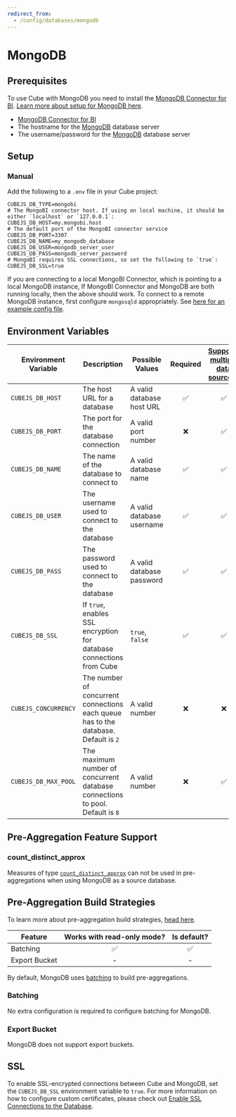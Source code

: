 ```yaml
---
redirect_from:
  - /config/databases/mongodb
---
```


# MongoDB

<CommunitySupportedDriver dataSource="MongoDB" />

## Prerequisites

<InfoBox>

To use Cube with MongoDB you need to install the [MongoDB Connector for
BI][mongobi-download]. [Learn more about setup for MongoDB
here][cube-blog-mongodb].

</InfoBox>

- [MongoDB Connector for BI][mongobi-download]
- The hostname for the [MongoDB][mongodb] database server
- The username/password for the [MongoDB][mongodb] database server

## Setup

### Manual

Add the following to a `.env` file in your Cube project:

```dotenv
CUBEJS_DB_TYPE=mongobi
# The MongoBI connector host. If using on local machine, it should be either `localhost` or `127.0.0.1`:
CUBEJS_DB_HOST=my.mongobi.host
# The default port of the MongoBI connector service
CUBEJS_DB_PORT=3307
CUBEJS_DB_NAME=my_mongodb_database
CUBEJS_DB_USER=mongodb_server_user
CUBEJS_DB_PASS=mongodb_server_password
# MongoBI requires SSL connections, so set the following to `true`:
CUBEJS_DB_SSL=true
```

If you are connecting to a local MongoBI Connector, which is pointing to a local
MongoDB instance, If MongoBI Connector and MongoDB are both running locally,
then the above should work. To connect to a remote MongoDB instance, first
configure `mongosqld` appropriately. See [here for an example config
file][mongobi-with-remote-db].

## Environment Variables

| Environment Variable | Description                                                                         | Possible Values           | Required | [Supports multiple data sources?][ref-config-multiple-ds-decorating-env] |
| -------------------- | ----------------------------------------------------------------------------------- | ------------------------- | :------: | :----------------------------------------------------------------------: |
| `CUBEJS_DB_HOST`     | The host URL for a database                                                         | A valid database host URL |    ✅    |                                    ✅                                    |
| `CUBEJS_DB_PORT`     | The port for the database connection                                                | A valid port number       |    ❌    |                                    ✅                                    |
| `CUBEJS_DB_NAME`     | The name of the database to connect to                                              | A valid database name     |    ✅    |                                    ✅                                    |
| `CUBEJS_DB_USER`     | The username used to connect to the database                                        | A valid database username |    ✅    |                                    ✅                                    |
| `CUBEJS_DB_PASS`     | The password used to connect to the database                                        | A valid database password |    ✅    |                                    ✅                                    |
| `CUBEJS_DB_SSL`      | If `true`, enables SSL encryption for database connections from Cube                | `true`, `false`           |    ✅    |                                    ✅                                    |
| `CUBEJS_CONCURRENCY` | The number of concurrent connections each queue has to the database. Default is `2` | A valid number            |    ❌    |                                    ❌                                    |
| `CUBEJS_DB_MAX_POOL` | The maximum number of concurrent database connections to pool. Default is `8`       | A valid number            |    ❌    |                                    ✅                                    |

## Pre-Aggregation Feature Support

### count_distinct_approx

Measures of type
[`count_distinct_approx`][ref-schema-ref-types-formats-countdistinctapprox] can
not be used in pre-aggregations when using MongoDB as a source database.

## Pre-Aggregation Build Strategies

<InfoBox>

To learn more about pre-aggregation build strategies, [head
here][ref-caching-using-preaggs-build-strats].

</InfoBox>

| Feature       | Works with read-only mode? | Is default? |
| ------------- | :------------------------: | :---------: |
| Batching      |             ✅             |     ✅      |
| Export Bucket |             -              |      -      |

By default, MongoDB uses [batching][self-preaggs-batching] to build
pre-aggregations.

### Batching

No extra configuration is required to configure batching for MongoDB.

### Export Bucket

MongoDB does not support export buckets.

## SSL

To enable SSL-encrypted connections between Cube and MongoDB, set the
`CUBEJS_DB_SSL` environment variable to `true`. For more information on how to
configure custom certificates, please check out [Enable SSL Connections to the
Database][ref-recipe-enable-ssl].

[mongodb]: https://www.mongodb.com/
[mongobi-with-remote-db]:
  https://docs.mongodb.com/bi-connector/current/reference/mongosqld/#example-configuration-file
[cube-blog-mongodb]:
  https://cube.dev/blog/building-mongodb-dashboard-using-nodejs
[mongobi-download]: https://www.mongodb.com/download-center/bi-connector
[nodejs-docs-tls-ciphers]:
  https://nodejs.org/docs/latest/api/tls.html#tls_modifying_the_default_tls_cipher_suite
[ref-caching-using-preaggs-build-strats]:
  /product/caching/using-pre-aggregations#pre-aggregation-build-strategies
[ref-config-multiple-ds-decorating-env]:
  /product/configuration/advanced/multiple-data-sources#configuring-data-sources-with-environment-variables-decorated-environment-variables
[ref-recipe-enable-ssl]:
  /guides/recipes/data-sources/using-ssl-connections-to-data-source
[ref-schema-ref-types-formats-countdistinctapprox]:
  /reference/data-model/types-and-formats#count_distinct_approx
[self-preaggs-batching]: #batching
